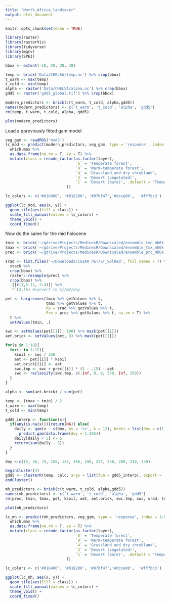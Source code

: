 ```yaml
---
title: "North_Africa_landcover"
output: html_document
---
```


```r
knitr::opts_chunk$set(echo = TRUE)
```

```r
library(raster)
library(rasterVis)
library(tidyverse)
library(mgcv)
library(SPEI)
```

```r
bbox <- extent(-10, 20, 28, 38)

temp <- brick('Data/CHELSA/temp.nc') %>% crop(bbox)
t_warm <- max(temp)
t_cold <- min(temp)
alpha <- raster('Data/CHELSA/alpha.nc') %>% crop(bbox)
gdd5 <- raster('gdd5_global.tif') %>% crop(bbox)

modern_predictors <- brick(c(t_warm, t_cold, alpha,gdd5))
names(modern_predictors) <- c('t_warm', 't_cold', 'alpha', 'gdd5')
rm(temp, t_warm, t_cold, alpha, gdd5)

plot(modern_predictors)
```

Load a ppreviously fitted gam model
```r
veg_gam <- readRDS('mod2')
lc_mod <- predict(modern_predictors, veg_gam, type = 'response', index = 1:9) %>% 
  which.max %>% 
  as.data.frame(na.rm = T, xy = T) %>% 
  mutate(class = recode_factor(as.factor(layer),
                               `6` = 'Temperate forest',
                               `9` = 'Warm-temperate forest',
                               `4` = 'Grassland and dry shrubland',
                               `3` = 'Desert (vegetated)',
                               `1` = 'Desert (bare)', .default = 'Temperate forest'  # there a a handful of pixels with other types not visibleonthe mapsscale, replace with temperate forest for clarity as these pixels all are found in these areas
                           ))

lc_colors <- c('#016400', '#018200', '#97bf47','#dcce00',  '#fffbc3')

ggplot(lc_mod, aes(x, y)) + 
  geom_tile(aes(fill = class)) + 
  scale_fill_manual(values = lc_colors) + 
  theme_void() + 
  coord_fixed()
```


Now do the same for the mid holocene
```r
tmin <- brick('~/gdrive/Projects/MedinesR/Downscaled/ensemble_tmn_mh6k.tif') %>% crop(bbox)
tmax <- brick('~/gdrive/Projects/MedinesR/Downscaled/ensemble_tmx_mh6k.tif') %>% crop(bbox)
prec <- brick('~/gdrive/Projects/MedinesR/Downscaled/ensemble_prc_mh6k.tif') %>% crop(bbox)

srad <- list.files('~/Downloads/CGIAR PET/ET_SolRad', full.names = T) %>%
  stack %>%
  crop(bbox) %>%
  raster::resample(prec) %>%
  crop(bbox) %>%
  .[[c(1,5:12, 2:4)]] %>%
  `*`(2.45) #convert to mj/m2/day

pet <- hargreaves(tmin %>% getValues %>% t, 
                  tmax %>% getValues %>% t, 
                  Ra = srad %>% getValues %>% t, 
                  Pre = prec %>% getValues %>% t, na.rm = T) %>%
  t %>%
  setValues(tmin, .)

swc <- setValues(pet[[1]], 100) %>% mask(pet[[1]])
aet.brick <- setValues(pet, 0) %>% mask(pet[[1]])

for(a in 1:10){
  for(i in 1:12){
    ksoil <- swc / 350
    aet <- pet[[i]] * ksoil
    aet.brick[[i]] <- aet
    swc.tmp <- swc + prec[[i]] * (1 - .15) - aet
    swc <- reclassify(swc.tmp, c(-Inf, 0, 0, 350, Inf, 350))
  }
}

alpha <- sum(aet.brick) / sum(pet)

temp <- (tmax + tmin) / 2
t_warm <- max(temp)
t_cold <- min(temp)

gdd5_interp <- function(x){
  if(any(is.na(x))){return(NA)} else{
    daily <- gam(x ~ s(doy, bs = 'cc', k = 12), knots = list(doy = c(1, 366))) %>%
      predict.gam(data.frame(doy = 1:365)) 
    daily[daily < 5] <- 5
    return(sum(daily - 5))
  }
}

doy <-c(15, 46, 74, 105, 135, 166, 196, 227, 258, 288, 319, 349)

beginCluster(4)
gdd5 <- clusterR(temp, calc, args = list(fun = gdd5_interp), export = 'doy')
endCluster()

mh_predictors <- brick(c(t_warm, t_cold, alpha,gdd5))
names(mh_predictors) <- c('t_warm', 't_cold', 'alpha', 'gdd5')
rm(prec, tmin, tmax, pet, ksoil, aet, aet.brick, swc.tmp, swc, srad, temp, t_warm, t_cold, alpha, gdd5)

plot(mh_predictors)
```

```r
lc_mh <- predict(mh_predictors, veg_gam, type = 'response', index = 1:9) %>% 
  which.max %>% 
  as.data.frame(na.rm = T, xy = T) %>% 
  mutate(class = recode_factor(as.factor(layer),
                               `6` = 'Temperate forest',
                               `9` = 'Warm-temperate forest',
                               `4` = 'Grassland and dry shrubland',
                               `3` = 'Desert (vegetated)',
                               `1` = 'Desert (bare)', .default = 'Temperate forest'  # there are a handful of pixels with other types not visibleonthe mapsscale, replace with temperate forest for clarity as these pixels all are found in these areas
                           ))

lc_colors <- c('#016400', '#018200', '#97bf47','#dcce00',  '#fffbc3')

ggplot(lc_mh, aes(x, y)) + 
  geom_tile(aes(fill = class)) + 
  scale_fill_manual(values = lc_colors) + 
  theme_void() + 
  coord_fixed()
```


